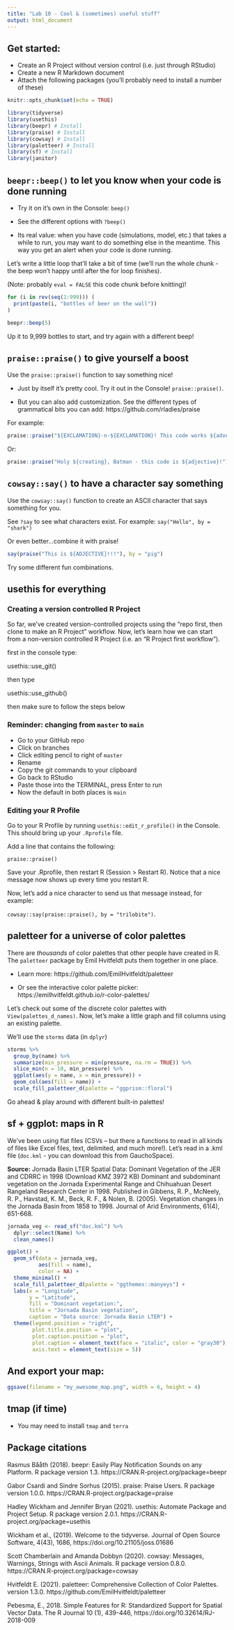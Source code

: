 ```yaml
---
title: "Lab 10 - Cool & (sometimes) useful stuff"
output: html_document
---
```


## Get started:

- Create an R Project without version control (i.e. just through RStudio)
- Create a new R Markdown document
- Attach the following packages (you'll probably need to install a number of these)

```r
knitr::opts_chunk$set(echo = TRUE)
```

```r
library(tidyverse)
library(usethis)
library(beepr) # Install
library(praise) # Install
library(cowsay) # Install
library(paletteer) # Install
library(sf) # Install
library(janitor)
```

## `beepr::beep()` to let you know when your code is done running

- Try it on it's own in the Console: `beep()`

- See the different options with `?beep()`

- Its real value: when you have code (simulations, model, etc.) that takes a while to run, you may want to do something else in the meantime. This way you get an alert when your code is done running. 

Let's write a little loop that'll take a bit of time (we'll run the whole chunk - the beep won't happy until after the for loop finishes).  

(Note: probably `eval = FALSE` this code chunk before knitting)!

```r

for (i in rev(seq(1:999))) (
  print(paste(i, "bottles of beer on the wall"))
) 

beepr::beep(5)
```

Up it to 9,999 bottles to start, and try again with a different beep! 

## `praise::praise()` to give yourself a boost

Use the `praise::praise()` function to say something nice! 

- Just by itself it's pretty cool. Try it out in the Console! `praise::praise()`.

- But you can also add customization. See the different types of grammatical bits you can add: https://github.com/rladies/praise

For example: 

```r
praise::praise("${EXCLAMATION}-n-${EXCLAMATION}! This code works ${adverb_manner}!")
```

Or:

```r
praise::praise("Holy ${creating}, Batman - this code is ${adjective}!")
```

## `cowsay::say()` to have a character say something

Use the `cowsay::say()` function to create an ASCII character that says something for you. 

See `?say` to see what characters exist. For example: `say("Hello", by = "shark")`

Or even better...combine it with praise! 

```r
say(praise("This is ${ADJECTIVE}!!!"), by = "pig")
```


Try some different fun combinations. 

## usethis for everything

### Creating a version controlled R Project

So far, we've created version-controlled projects using the "repo first, then clone to make an R Project" workflow. Now, let's learn how we can start from a non-version controlled R Project (i.e. an "R Project first workflow"). 

first in the console type:

usethis::use_git()

then type 

usethis::use_github()

then make sure to follow the steps below

### Reminder: changing from `master` to `main`

- Go to your GitHub repo
- Click on branches
- Click editing pencil to right of `master`
- Rename
- Copy the git commands to your clipboard
- Go back to RStudio
- Paste those into the TERMINAL, press Enter to run
- Now the default in both places is `main`

### Editing your R Profile

Go to your R Profile by running `usethis::edit_r_profile()` in the Console. This should bring up your `.Rprofile` file. 

Add a line that contains the following: 

`praise::praise()`

Save your .Rprofile, then restart R (Session > Restart R). Notice that a nice message now shows up every time you restart R. 

Now, let's add a nice character to send us that message instead, for example: 

`cowsay::say(praise::praise(), by = "trilobite")`.

## paletteer for a universe of color palettes

There are *thousands* of color palettes that other people have created in R. The `paletteer` package by Emil Hvitfeldt puts them together in one place. 

- Learn more: https://github.com/EmilHvitfeldt/paletteer

- Or see the interactive color palette picker: https://emilhvitfeldt.github.io/r-color-palettes/

Let's check out some of the discrete color palettes with `View(palettes_d_names)`. Now, let's make a little graph and fill columns using an existing palette. 

We'll use the `storms` data (in `dplyr`)

```r

storms %>% 
  group_by(name) %>% 
  summarize(min_pressure = min(pressure, na.rm = TRUE)) %>% 
  slice_min(n = 10, min_pressure) %>% 
  ggplot(aes(y = name, x = min_pressure)) +
  geom_col(aes(fill = name)) +
  scale_fill_paletteer_d(palette = "ggprism::floral")

```
Go ahead & play around with different built-in palettes! 

## sf + ggplot: maps in R 

We've been using flat files (CSVs -- but there a functions to read in all kinds of files like Excel files, text, delimited, and much more!). Let's read in a .kml file (`doc.kml` - you can download this from GauchoSpace). 

**Source:** Jornada Basin LTER Spatial Data: Dominant Vegetation of the JER and CDRRC in 1998 (Download KMZ 3972 KB) Dominant and subdominant vegetation on the Jornada Experimental Range and Chihuahuan Desert Rangeland Research Center in 1998. Published in Gibbens, R. P., McNeely, R. P., Havstad, K. M., Beck, R. F., & Nolen, B. (2005). Vegetation changes in the Jornada Basin from 1858 to 1998. Journal of Arid Environments, 61(4), 651-668.

```r
jornada_veg <- read_sf("doc.kml") %>% 
  dplyr::select(Name) %>% 
  clean_names()

ggplot() +
  geom_sf(data = jornada_veg, 
          aes(fill = name),
          color = NA) +
  theme_minimal() +
  scale_fill_paletteer_d(palette = "ggthemes::manyeys") +
  labs(x = "Longitude",
       y = "Latitude",
       fill = "Dominant vegetation:",
       title = "Jornada Basin vegetation",
       caption = "Data source: Jornada Basin LTER") +
  theme(legend.position = "right",
        plot.title.position = "plot",
        plot.caption.position = "plot",
        plot.caption = element_text(face = "italic", color = "gray30"),
        axis.text = element_text(size = 5))
```
## And export your map: 

```r
ggsave(filename = "my_awesome_map.png", width = 6, height = 4)
```

## tmap (if time)

- You may need to install `tmap` and `terra`




## Package citations

Rasmus Bååth (2018). beepr: Easily Play Notification Sounds
  on any Platform. R package version 1.3.
  https://CRAN.R-project.org/package=beepr
  
Gabor Csardi and Sindre Sorhus (2015). praise: Praise Users.
  R package version 1.0.0.
  https://CRAN.R-project.org/package=praise
  
Hadley Wickham and Jennifer Bryan (2021). usethis: Automate
  Package and Project Setup. R package version 2.0.1.
  https://CRAN.R-project.org/package=usethis
  
Wickham et al., (2019). Welcome to the tidyverse. Journal of
  Open Source Software, 4(43), 1686,
  https://doi.org/10.21105/joss.01686
  
Scott Chamberlain and Amanda Dobbyn (2020). cowsay:
  Messages, Warnings, Strings with Ascii Animals. R package
  version 0.8.0. https://CRAN.R-project.org/package=cowsay
  
Hvitfeldt E. (2021). paletteer: Comprehensive Collection of
  Color Palettes. version 1.3.0.
  https://github.com/EmilHvitfeldt/paletteer
  
Pebesma, E., 2018. Simple Features for R: Standardized
  Support for Spatial Vector Data. The R Journal 10 (1),
  439-446, https://doi.org/10.32614/RJ-2018-009
  
